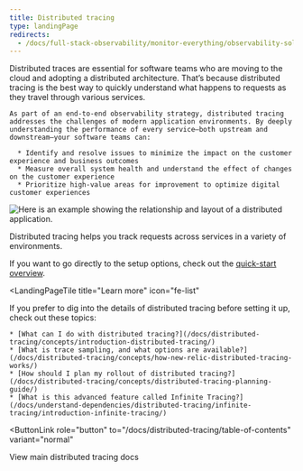 ```yaml
---
title: Distributed tracing
type: landingPage
redirects:
  - /docs/full-stack-observability/monitor-everything/observability-solutions/distributed-tracing
---
```


<LandingPageHero>
  <HeroContent>
    Distributed traces are essential for software teams who are moving to the cloud and adopting a distributed architecture. That’s because distributed tracing is the best way to quickly understand what happens to requests as they travel through various services.

    As part of an end-to-end observability strategy, distributed tracing addresses the challenges of modern application environments. By deeply understanding the performance of every service—both upstream and downstream—your software teams can:

      * Identify and resolve issues to minimize the impact on the customer experience and business outcomes
      * Measure overall system health and understand the effect of changes on the customer experience
      * Prioritize high-value areas for improvement to optimize digital customer experiences
  </HeroContent>

  ![Here is an example showing the relationship and layout of a distributed application.](./images/index-intro.svg "Here is an example showing the relationship and layout of a distributed application.")

  <figcaption>
    Distributed tracing helps you track requests across services in a variety of environments. 
  </figcaption>
</LandingPageHero>

<LandingPageTileGrid>
  <LandingPageTile
    title="Quick start"
    icon="fe-check-square"
  >

If you want to go directly to the setup options, check out the [quick-start overview](/docs/distributed-tracing/enable-configure/quick-start).

  </LandingPageTile>

  <LandingPageTile
    title="Learn more"
    icon="fe-list"
  >

  If you prefer to dig into the details of distributed tracing before setting it up, check out these topics:

    * [What can I do with distributed tracing?](/docs/distributed-tracing/concepts/introduction-distributed-tracing/)
    * [What is trace sampling, and what options are available?](/docs/distributed-tracing/concepts/how-new-relic-distributed-tracing-works/)
    * [How should I plan my rollout of distributed tracing?](/docs/distributed-tracing/concepts/distributed-tracing-planning-guide/)
    * [What is this advanced feature called Infinite Tracing?](/docs/understand-dependencies/distributed-tracing/infinite-tracing/introduction-infinite-tracing/)
  </LandingPageTile>
 </LandingPageTileGrid>

<ButtonLink
  role="button"
  to="/docs/distributed-tracing/table-of-contents"
  variant="normal"
>
  View main distributed tracing docs
</ButtonLink>